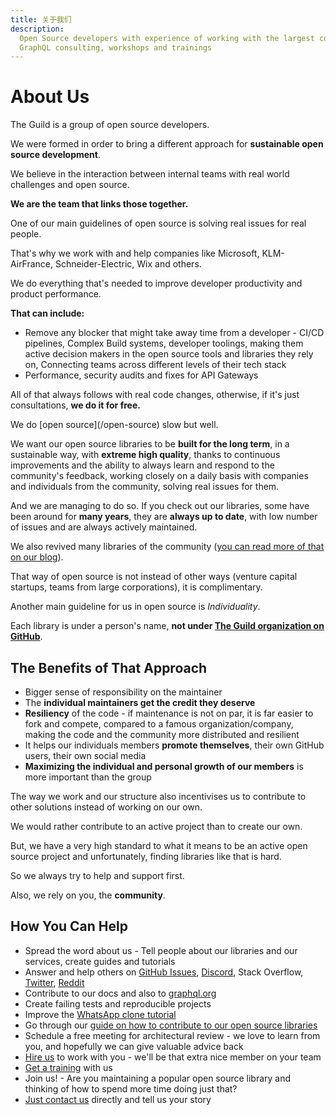 ```yaml
---
title: 关于我们
description:
  Open Source developers with experience of working with the largest companies and applications.
  GraphQL consulting, workshops and trainings
---
```



# About Us

The Guild is a group of open source developers.

We were formed in order to bring a different approach for **sustainable open source development**.

We believe in the interaction between internal teams with real world challenges and open source.

**We are the team that links those together.**

One of our main guidelines of open source is solving real issues for real people.

That's why we work with and help companies like Microsoft, KLM-AirFrance, Schneider-Electric, Wix
and others.

We do everything that's needed to improve developer productivity and product performance.

**That can include:**

- Remove any blocker that might take away time from a developer - CI/CD pipelines, Complex Build
  systems, developer toolings, making them active decision makers in the open source tools and
  libraries they rely on, Connecting teams across different levels of their tech stack
- Performance, security audits and fixes for API Gateways

All of that always follows with real code changes, otherwise, if it's just consultations, **we do it
for free.**

<Callout type="info" emoji="🚀">
  We do [open source](/open-source) slow but well.
</Callout>

We want our open source libraries to be **built for the long term**, in a sustainable way, with
**extreme high quality**, thanks to continuous improvements and the ability to always learn and
respond to the community's feedback, working closely on a daily basis with companies and individuals
from the community, solving real issues for them.

And we are managing to do so. If you check out our libraries, some have been around for **many
years**, they are **always up to date**, with low number of issues and are always actively
maintained.

We also revived many libraries of the community ([you can read more of that on our blog](/blog)).

That way of open source is not instead of other ways (venture capital startups, teams from large
corporations), it is complimentary.

Another main guideline for us in open source is _Individuality_.

Each library is under a person's name, **not under
[The Guild organization on GitHub](https://github.com/the-guild-org)**.

## The Benefits of That Approach

- Bigger sense of responsibility on the maintainer
- The **individual maintainers get the credit they deserve**
- **Resiliency** of the code - if maintenance is not on par, it is far easier to fork and compete,
  compared to a famous organization/company, making the code and the community more distributed and
  resilient
- It helps our individuals members **promote themselves**, their own GitHub users, their own social
  media
- **Maximizing the individual and personal growth of our members** is more important than the group

The way we work and our structure also incentivises us to contribute to other solutions instead of
working on our own.

We would rather contribute to an active project than to create our own.

But, we have a very high standard to what it means to be an active open source project and
unfortunately, finding libraries like that is hard.

So we always try to help and support first.

<Callout emoji="🫵">Also, we rely on you, the **community**.</Callout>

## How You Can Help

- Spread the word about us - Tell people about our libraries and our services, create guides and
  tutorials
- Answer and help others on [GitHub Issues](https://github.com/the-guild-org),
  [Discord](https://discordapp.com/invite/xud7bH9), Stack Overflow,
  [Twitter](https://twitter.com/TheGuildDev), [Reddit](https://reddit.com/r/graphql)
- Contribute to our docs and also to [graphql.org](https://graphql.org)
- Create failing tests and reproducible projects
- Improve the
  [WhatsApp clone tutorial](https://tortilla.academy/Urigo/WhatsApp-Clone-Tutorial/master)
- Go through our
  [guide on how to contribute to our open source libraries](https://github.com/the-guild-org/Stack/blob/master/CONTRIBUTING.md)
- Schedule a free meeting for architectural review - we love to learn from you, and hopefully we can
  give valuable advice back
- [Hire us](/services) to work with you - we'll be that extra nice member on your team
- [Get a training](/services) with us
- Join us! - Are you maintaining a popular open source library and thinking of how to spend more
  time doing just that?
- [Just contact us](/contact) directly and tell us your story

<Bleed>
  <GetInTouchSection />
</Bleed>
